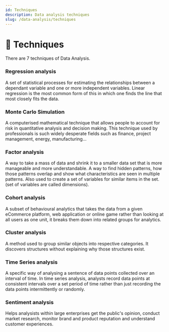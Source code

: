 ```yaml
---
id: Techniques
description: Data analysis techniques
slug: /data-analysis/techniques
---
```


# 🤔 Techniques


There are 7 techniques of Data Analysis. 

### Regression analysis

A set of statistical processes for estimating the relationships between a dependant variable and one or more independent variables. Linear regression is the most common form of this in which one finds the line that most closely fits the data.

### Monte Carlo Simulation

A  computerised mathematical technique that allows people to account for risk in quantitative analysis and decision making. This technique used by professionals is such widely desperate fields such as finance, project management, energy, manufacturing...

### Factor analysis

A way to take a mass of data and shrink it to a smaller data set  that is more manageable and more understandable. A way to find hidden patterns, how those patterns overlap and show what characteristics are seen in multiple patterns. Also used to create a set of variables for similar items in the set. (set of variables are called dimensions). 

### Cohort analysis

A subset of behavioural analytics that takes the data from a given eCommerce platform, web application or online game rather than looking at all users as one unit, it breaks them down into related groups for analytics.

### Cluster analysis

A method used to group similar objects into respective categories. It discovers structures without explaining why those structures exist. 

### Time Series analysis

A specific way of analysing a sentence of data points collected
over an interval of time. In time series analysis, analysts record data points at consistent intervals over a set period of time rather than just recording the data points intermittently or randomly.

### Sentiment analysis

Helps analysists within large enterprises get the public's opinion, conduct market research, monitor brand and product reputation and understand customer experiences.
